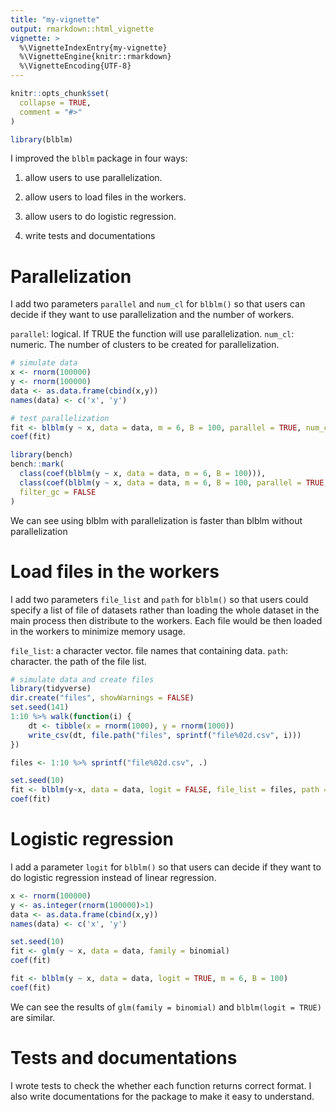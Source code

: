 ```yaml
---
title: "my-vignette"
output: rmarkdown::html_vignette
vignette: >
  %\VignetteIndexEntry{my-vignette}
  %\VignetteEngine{knitr::rmarkdown}
  %\VignetteEncoding{UTF-8}
---
```


```r
knitr::opts_chunk$set(
  collapse = TRUE,
  comment = "#>"
)
```

```r
library(blblm)
```

I improved the `blblm` package in four ways:

1. allow users to use parallelization.

2. allow users to load files in the workers.

3. allow users to do logistic regression.

4. write tests and documentations


# Parallelization

I add two parameters `parallel` and `num_cl` for `blblm()` so that users can decide if they want to use parallelization and the number of workers.

`parallel`: logical. If TRUE the function will use parallelization.
`num_cl`: numeric. The number of clusters to be created for parallelization.

```r
# simulate data
x <- rnorm(100000)
y <- rnorm(100000)
data <- as.data.frame(cbind(x,y))
names(data) <- c('x', 'y')

# test parallelization
fit <- blblm(y ~ x, data = data, m = 6, B = 100, parallel = TRUE, num_cl = 2)
coef(fit)
```

```r
library(bench)
bench::mark(
  class(coef(blblm(y ~ x, data = data, m = 6, B = 100))),
  class(coef(blblm(y ~ x, data = data, m = 6, B = 100, parallel = TRUE, num_cl = 2))),
  filter_gc = FALSE
)
```

We can see using blblm with parallelization is faster than blblm without parallelization

# Load files in the workers

I add two parameters `file_list` and `path` for `blblm()` so that users could specify a list of file of datasets rather than loading the whole dataset in the main process then distribute to the workers. Each file would be then loaded in the workers to minimize memory usage.

`file_list`: a character vector. file names that containing data.
`path`: character. the path of the file list.

```r
# simulate data and create files
library(tidyverse)
dir.create("files", showWarnings = FALSE)
set.seed(141)
1:10 %>% walk(function(i) {
    dt <- tibble(x = rnorm(1000), y = rnorm(1000))
    write_csv(dt, file.path("files", sprintf("file%02d.csv", i)))
})

files <- 1:10 %>% sprintf("file%02d.csv", .)
```



```r
set.seed(10)
fit <- blblm(y~x, data = data, logit = FALSE, file_list = files, path = '/Users/administrator/Desktop/141C project/files/', m = 6, B = 100, parallel = TRUE, num_cl = 2)
coef(fit)
```


# Logistic regression

I add a parameter `logit` for `blblm()` so that users can decide if they want to do logistic regression instead of linear regression.

```r
x <- rnorm(100000)
y <- as.integer(rnorm(100000)>1)
data <- as.data.frame(cbind(x,y))
names(data) <- c('x', 'y')
```

```r
set.seed(10)
fit <- glm(y ~ x, data = data, family = binomial)
coef(fit)

fit <- blblm(y ~ x, data = data, logit = TRUE, m = 6, B = 100)
coef(fit)
```
We can see the results of `glm(family = binomial)` and `blblm(logit = TRUE)` are similar.


# Tests and documentations

I wrote tests to check the whether each function returns correct format. I also write documentations for the package to make it easy to understand.

